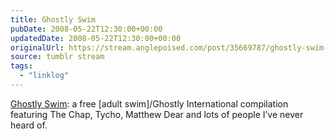 ```yaml
---
title: Ghostly Swim
pubDate: 2008-05-22T12:30:00+00:00
updatedDate: 2008-05-22T12:30:00+00:00
originalUrl: https://stream.anglepoised.com/post/35669787/ghostly-swim-a-free-adult-swimghostly
source: tumblr stream
tags:
  - "linklog"
---
```


[Ghostly Swim][1]: a free [adult swim]/Ghostly International compilation featuring The Chap, Tycho, Matthew Dear and lots of people I&rsquo;ve never heard of.

[1]: http://www.adultswim.com/music/ghostly-swim
